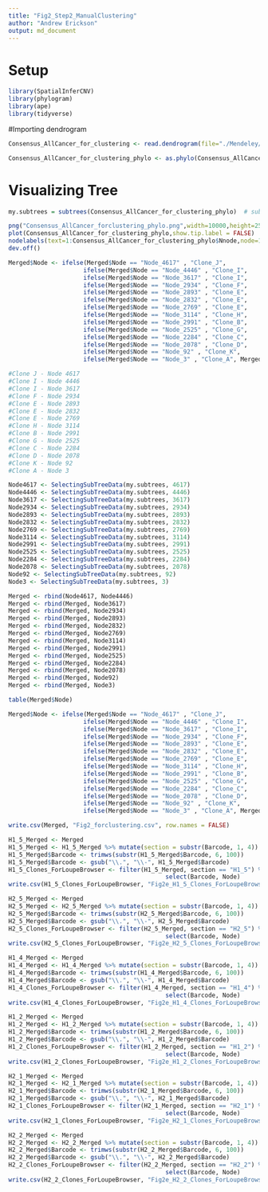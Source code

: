 ```yaml
---
title: "Fig2_Step2_ManualClustering"
author: "Andrew Erickson"
output: md_document
---
```


# Setup

```r
library(SpatialInferCNV)
library(phylogram)
library(ape)
library(tidyverse)
```

#Importing dendrogram

```r
Consensus_AllCancer_for_clustering <- read.dendrogram(file="./Mendeley/ProcessedFilesForFigures/Figure2/Step2/Inputs/infercnv.observations_dendrogram.txt")

Consensus_AllCancer_for_clustering_phylo <- as.phylo(Consensus_AllCancer_for_clustering)
```

# Visualizing Tree

```r
my.subtrees = subtrees(Consensus_AllCancer_for_clustering_phylo)  # subtrees() to subset

png("Consensus_AllCancer_forclustering_phylo.png",width=10000,height=2500, res = 300)
plot(Consensus_AllCancer_for_clustering_phylo,show.tip.label = FALSE)
nodelabels(text=1:Consensus_AllCancer_for_clustering_phylo$Nnode,node=1:Consensus_AllCancer_for_clustering_phylo$Nnode+Ntip(Consensus_AllCancer_for_clustering_phylo))
dev.off()

Merged$Node <- ifelse(Merged$Node == "Node_4617" , "Clone_J",
                     ifelse(Merged$Node == "Node_4446" , "Clone_I",
                     ifelse(Merged$Node == "Node_3617" , "Clone_I",
                     ifelse(Merged$Node == "Node_2934" , "Clone_F",
                     ifelse(Merged$Node == "Node_2893" , "Clone_E",
                     ifelse(Merged$Node == "Node_2832" , "Clone_E",
                     ifelse(Merged$Node == "Node_2769" , "Clone_E",
                     ifelse(Merged$Node == "Node_3114" , "Clone_H",
                     ifelse(Merged$Node == "Node_2991" , "Clone_B",
                     ifelse(Merged$Node == "Node_2525" , "Clone_G",
                     ifelse(Merged$Node == "Node_2284" , "Clone_C",
                     ifelse(Merged$Node == "Node_2078" , "Clone_D",
                     ifelse(Merged$Node == "Node_92" , "Clone_K",
                     ifelse(Merged$Node == "Node_3" , "Clone_A", Merged$Node))))))))))))))

#Clone J - Node 4617
#Clone I - Node 4446
#Clone I - Node 3617
#Clone F - Node 2934
#Clone E - Node 2893
#Clone E - Node 2832
#Clone E - Node 2769
#Clone H - Node 3114 
#Clone B - Node 2991
#Clone G - Node 2525
#Clone C - Node 2284
#Clone D - Node 2078
#Clone K - Node 92 
#Clone A - Node 3

Node4617 <- SelectingSubTreeData(my.subtrees, 4617)
Node4446 <- SelectingSubTreeData(my.subtrees, 4446)
Node3617 <- SelectingSubTreeData(my.subtrees, 3617)
Node2934 <- SelectingSubTreeData(my.subtrees, 2934)
Node2893 <- SelectingSubTreeData(my.subtrees, 2893)
Node2832 <- SelectingSubTreeData(my.subtrees, 2832)
Node2769 <- SelectingSubTreeData(my.subtrees, 2769)
Node3114 <- SelectingSubTreeData(my.subtrees, 3114)
Node2991 <- SelectingSubTreeData(my.subtrees, 2991)
Node2525 <- SelectingSubTreeData(my.subtrees, 2525)
Node2284 <- SelectingSubTreeData(my.subtrees, 2284)
Node2078 <- SelectingSubTreeData(my.subtrees, 2078)
Node92 <- SelectingSubTreeData(my.subtrees, 92)
Node3 <- SelectingSubTreeData(my.subtrees, 3)

Merged <- rbind(Node4617, Node4446)
Merged <- rbind(Merged, Node3617)
Merged <- rbind(Merged, Node2934)
Merged <- rbind(Merged, Node2893)
Merged <- rbind(Merged, Node2832)
Merged <- rbind(Merged, Node2769)
Merged <- rbind(Merged, Node3114)
Merged <- rbind(Merged, Node2991)
Merged <- rbind(Merged, Node2525)
Merged <- rbind(Merged, Node2284)
Merged <- rbind(Merged, Node2078)
Merged <- rbind(Merged, Node92)
Merged <- rbind(Merged, Node3)

table(Merged$Node)

Merged$Node <- ifelse(Merged$Node == "Node_4617" , "Clone_J",
                     ifelse(Merged$Node == "Node_4446" , "Clone_I",
                     ifelse(Merged$Node == "Node_3617" , "Clone_I",
                     ifelse(Merged$Node == "Node_2934" , "Clone_F",
                     ifelse(Merged$Node == "Node_2893" , "Clone_E",
                     ifelse(Merged$Node == "Node_2832" , "Clone_E",
                     ifelse(Merged$Node == "Node_2769" , "Clone_E",
                     ifelse(Merged$Node == "Node_3114" , "Clone_H",
                     ifelse(Merged$Node == "Node_2991" , "Clone_B",
                     ifelse(Merged$Node == "Node_2525" , "Clone_G",
                     ifelse(Merged$Node == "Node_2284" , "Clone_C",
                     ifelse(Merged$Node == "Node_2078" , "Clone_D",
                     ifelse(Merged$Node == "Node_92" , "Clone_K",
                     ifelse(Merged$Node == "Node_3" , "Clone_A", Merged$Node))))))))))))))

write.csv(Merged, "Fig2_forclustering.csv", row.names = FALSE)

H1_5_Merged <- Merged
H1_5_Merged <- H1_5_Merged %>% mutate(section = substr(Barcode, 1, 4))
H1_5_Merged$Barcode <- trimws(substr(H1_5_Merged$Barcode, 6, 100))
H1_5_Merged$Barcode <- gsub("\\.", "\\-", H1_5_Merged$Barcode)
H1_5_Clones_ForLoupeBrowser <- filter(H1_5_Merged, section == "H1_5") %>%
                                            select(Barcode, Node)
write.csv(H1_5_Clones_ForLoupeBrowser, "Fig2e_H1_5_Clones_ForLoupeBrowser.csv", row.names = FALSE)

H2_5_Merged <- Merged
H2_5_Merged <- H2_5_Merged %>% mutate(section = substr(Barcode, 1, 4))
H2_5_Merged$Barcode <- trimws(substr(H2_5_Merged$Barcode, 6, 100))
H2_5_Merged$Barcode <- gsub("\\.", "\\-", H2_5_Merged$Barcode)
H2_5_Clones_ForLoupeBrowser <- filter(H2_5_Merged, section == "H2_5") %>%
                                            select(Barcode, Node)
write.csv(H2_5_Clones_ForLoupeBrowser, "Fig2e_H2_5_Clones_ForLoupeBrowser.csv", row.names = FALSE)

H1_4_Merged <- Merged
H1_4_Merged <- H1_4_Merged %>% mutate(section = substr(Barcode, 1, 4))
H1_4_Merged$Barcode <- trimws(substr(H1_4_Merged$Barcode, 6, 100))
H1_4_Merged$Barcode <- gsub("\\.", "\\-", H1_4_Merged$Barcode)
H1_4_Clones_ForLoupeBrowser <- filter(H1_4_Merged, section == "H1_4") %>%
                                            select(Barcode, Node)
write.csv(H1_4_Clones_ForLoupeBrowser, "Fig2e_H1_4_Clones_ForLoupeBrowser.csv", row.names = FALSE)

H1_2_Merged <- Merged
H1_2_Merged <- H1_2_Merged %>% mutate(section = substr(Barcode, 1, 4))
H1_2_Merged$Barcode <- trimws(substr(H1_2_Merged$Barcode, 6, 100))
H1_2_Merged$Barcode <- gsub("\\.", "\\-", H1_2_Merged$Barcode)
H1_2_Clones_ForLoupeBrowser <- filter(H1_2_Merged, section == "H1_2") %>%
                                            select(Barcode, Node)
write.csv(H1_2_Clones_ForLoupeBrowser, "Fig2e_H1_2_Clones_ForLoupeBrowser.csv", row.names = FALSE)

H2_1_Merged <- Merged
H2_1_Merged <- H2_1_Merged %>% mutate(section = substr(Barcode, 1, 4))
H2_1_Merged$Barcode <- trimws(substr(H2_1_Merged$Barcode, 6, 100))
H2_1_Merged$Barcode <- gsub("\\.", "\\-", H2_1_Merged$Barcode)
H2_1_Clones_ForLoupeBrowser <- filter(H2_1_Merged, section == "H2_1") %>%
                                            select(Barcode, Node)
write.csv(H2_1_Clones_ForLoupeBrowser, "Fig2e_H2_1_Clones_ForLoupeBrowser.csv", row.names = FALSE)

H2_2_Merged <- Merged
H2_2_Merged <- H2_2_Merged %>% mutate(section = substr(Barcode, 1, 4))
H2_2_Merged$Barcode <- trimws(substr(H2_2_Merged$Barcode, 6, 100))
H2_2_Merged$Barcode <- gsub("\\.", "\\-", H2_2_Merged$Barcode)
H2_2_Clones_ForLoupeBrowser <- filter(H2_2_Merged, section == "H2_2") %>%
                                            select(Barcode, Node)
write.csv(H2_2_Clones_ForLoupeBrowser, "Fig2e_H2_2_Clones_ForLoupeBrowser.csv", row.names = FALSE)


```


